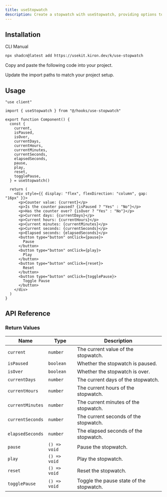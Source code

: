 ```yaml
---
title: useStopwatch
description: Create a stopwatch with useStopwatch, providing options to pause, play, reset, and toggle the stopwatch.
---
```


<ComponentPreview name="use-stopwatch-demo" />

## Installation

<CodeTabs>

<TabsList>
  <TabsTrigger value="cli">CLI</TabsTrigger>
  <TabsTrigger value="manual">Manual</TabsTrigger>
</TabsList>

<TabsContent value="cli">

```bash
npx shadcn@latest add https://usekit.kiron.dev/k/use-stopwatch
```

</TabsContent>

<TabsContent value="manual">

<Steps>

<Step>Copy and paste the following code into your project.</Step>

<ComponentSource name="use-stopwatch" />

<Step>Update the import paths to match your project setup.</Step>

</Steps>

</TabsContent>

</CodeTabs>

## Usage

```tsx {3, 6-19}
"use client"

import { useStopwatch } from "@/hooks/use-stopwatch"

export function Component() {
  const {
    current,
    isPaused,
    isOver,
    currentDays,
    currentHours,
    currentMinutes,
    currentSeconds,
    elapsedSeconds,
    pause,
    play,
    reset,
    togglePause,
  } = useStopwatch()

  return (
    <div style={{ display: "flex", flexDirection: "column", gap: "16px" }}>
      <p>Counter value: {current}</p>
      <p>Is the counter paused? {isPaused ? "Yes" : "No"}</p>
      <p>Has the counter over? {isOver ? "Yes" : "No"}</p>
      <p>Current days: {currentDays}</p>
      <p>Current hours: {currentHours}</p>
      <p>Current minutes: {currentMinutes}</p>
      <p>Current seconds: {currentSeconds}</p>
      <p>Elapsed seconds: {elapsedSeconds}</p>
      <button type="button" onClick={pause}>
        Pause
      </button>
      <button type="button" onClick={play}>
        Play
      </button>
      <button type="button" onClick={reset}>
        Reset
      </button>
      <button type="button" onClick={togglePause}>
        Toggle Pause
      </button>
    </div>
  )
}
```

## API Reference

### Return Values

| Name             | Type         | Description                              |
| ---------------- | ------------ | ---------------------------------------- |
| `current`        | `number`     | The current value of the stopwatch.      |
| `isPaused`       | `boolean`    | Whether the stopwatch is paused.         |
| `isOver`         | `boolean`    | Whether the stopwatch is over.           |
| `currentDays`    | `number`     | The current days of the stopwatch.       |
| `currentHours`   | `number`     | The current hours of the stopwatch.      |
| `currentMinutes` | `number`     | The current minutes of the stopwatch.    |
| `currentSeconds` | `number`     | The current seconds of the stopwatch.    |
| `elapsedSeconds` | `number`     | The elapsed seconds of the stopwatch.    |
| `pause`          | `() => void` | Pause the stopwatch.                     |
| `play`           | `() => void` | Play the stopwatch.                      |
| `reset`          | `() => void` | Reset the stopwatch.                     |
| `togglePause`    | `() => void` | Toggle the pause state of the stopwatch. |

